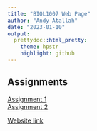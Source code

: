 ```yaml
---
title: "BIOL1007 Web Page"
author: "Andy Atallah"
date: "2023-01-10"
output:
  prettydoc::html_pretty:
    theme: hpstr
    highlight: github
---
```


## Assignments

[Assignment 1](Assignment1.html)  
[Assignment 2](Assignment2.html)

[Website link](https://amazon.com)




